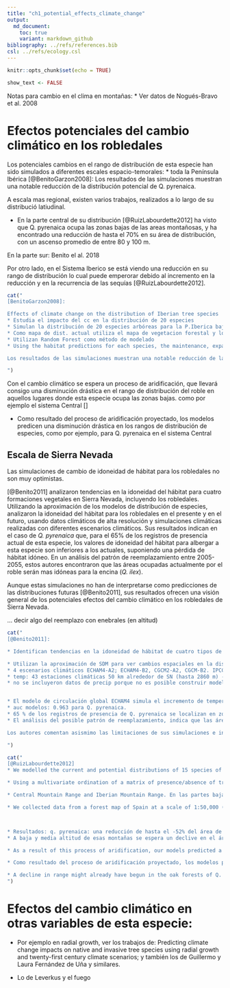 ```yaml
---
title: "ch1_potential_effects_climate_change"
output:  
  md_document:
    toc: true
    variant: markdown_github
bibliography: ../refs/references.bib
csl: ../refs/ecology.csl
---
```


```r
knitr::opts_chunk$set(echo = TRUE)
```

```r
show_text <- FALSE
```

Notas para cambio en el clima en montañas: 
* Ver datos de Nogués-Bravo et al. 2008 


# Efectos potenciales del cambio climático en los robledales 



Los potenciales cambios en el rango de distribución de esta especie han sido simulados a diferentes escales espacio-temorales: 
* toda la Península Ibérica [@BenitoGarzon2008]: Los resultados de las simulaciones muestran una notable reducción de la distribución potencial de Q. pyrenaica. 

A escala mas regional, existen varios trabajos, realizados a lo largo de su distribució latiudinal. 

* En la parte central de su distribución [@RuizLabourdette2012] ha visto que Q. pyrenaica ocupa las zonas bajas de las areas montañosas, y ha encontrado una reducción de hasta el 70% en su área de distribución, con un ascenso promedio de entre 80 y 100 m. 

En la parte sur: Benito el al. 2018 




Por otro lado, en el Sistema Iberico se está viendo una reducción en su rango de distribución lo cual puede emperorar debido al incremento en la reducción y en la recurrencia de las sequías [@RuizLabourdette2012]. 




```r
cat(" 
[BenitoGarzon2008]: 

Effects of climate change on the distribution of Iberian tree species 
* Estudia el impacto del cc en la distribución de 20 especies 
* Simulan la distribución de 20 especies arbóreas para la P.Iberica bajo cuatro escenarios diferentes: A1, A2, B1 y B2; para cuatro momentos temporales 2020, 2050 y 2080.  
* Como mapa de dist. actual utiliza el mapa de vegetacion forestal y lo rasteriza a 1 km2. 
* Utilizan Random Forest como método de modelado 
* Using the habitat predictions for each species, the maintenance, expansion or reduction of their ranges with respect to their current potential distributions was quantified for each scenario.

Los resultados de las simulaciones muestran una notable reducción de la distribución potencial de Q. pyrenaica. 

")
```


Con el cambio climático se espera un proceso de aridificación, que llevará consigo una disminución drástica en el rango de distribución del roble en aquellos lugares donde esta especie ocupa las zonas bajas. como por ejemplo el sistema Central []

* Como resultado del proceso de aridificación proyectado, los modelos predicen una disminución drástica en los rangos de distribución de especies, como por ejemplo, para Q. pyrenaica en el sistema Central





## Escala de Sierra Nevada 
Las simulaciones de cambio de idoneidad de hábitat para los robledales no son muy optimistas. 

[@Benito2011] analizaron tendencias en la idoneidad del hábitat para cuatro formaciones vegetales en Sierra Nevada, incluyendo los robledales. Utilizando la aproximación de los modelos de distribución de especies, analizaron la idoneidad del hábitat para los robledales en el presente y en el futuro, usando datos climáticos de alta resolución y simulaciones climáticas realizadas con diferentes escenarios climáticos. Sus resultados indican en el caso de *Q. pyrenaica* que, para el 65% de los registros de presencia actual de esta especie, los valores de idoneidad del hábitat para albergar a esta especie son inferiores a los actuales, suponiendo una pérdida de hábitat idóneo. En un análisis del patrón de reemplazamiento entre 2005-2055, estos autores encontraron que las áreas ocupadas actualmente por el roble serán mas idóneas para la encina (*Q. ilex*). 

Aunque estas simulaciones no han de interpretarse como predicciones de las distribuciones futuras [@Benito2011], sus resultados ofrecen una visión general de los potenciales efectos del cambio climático en los robledales de Sierra Nevada.


... decir algo del reemplazo con enebrales (en altitud)



```r
cat(" 
[@Benito2011]: 

* Identifican tendencias en la idoneidad de hábitat de cuatro tipos de vegetación para Sierra Nevada. Para ello utilizan variables topográficas a una alta resolución espacial, y simulaciones de cambio climático de alta resolución. 

* Utilizan la aproximación de SDM para ver cambios espaciales en la disponibilidad de hábitat óptimo. 
* 4 escenarios climáticos ECHAM4-A2; ECHAM4-B2, CGCM2-A2, CGCM-B2. IPCC SRES scenarios (A2, B2): 2 de las 4 storylines de escenarios industriales para el futuro. AOGCMs: modelos de circulacion atmosférica y oceánica global. ECHAM4 y CGCM2) 
* temp: 43 estaciones climáticas 50 km alrededor de SN (hasta 2860 m) --> mapas de tmean annual utilizando la approximacion de Ninyerola. 
* no se incluyeron datos de precip porque no es posible construir modelos fiables para SN. 


* El modelo de circulación global ECHAM4 simula el incremento de temperatura mas severo (+7 A2; +5.6 B2). Las simulaciones basadas en CGCM2 ofrecen un incremento de +4.4 (A2) y +2.3 (B2). En promedio los 4 escenarios, dan un incremento de +4.8 ºC a final de siglo. 
* auc modelos: 0.963 para Q. pyrenaica. 
* 65 % de los registros de presencia de Q. pyrenaica se localizan en zonas con un diferencial de idoneidad negativo, esto es, están en zonas donde la diferencia entre la idoneidad de habitat en el futuro y en el presente es negativa 
* El análisis del posible patrón de reemplazamiento, indica que las áreas ocupadas actualmente por el roble serán idóneas para la encina (Q. ilex). Asimismo, las áreas actualmente idóneas para los matorrales de alta montaña, serán idóneas para los robledales 

Los autores comentan asismimo las limitaciones de sus simulaciones e indican que no pueden interpretarse como predicciones de distribuciones futuras. Aunque sus conclusiones ofrecen una respuesta general sobre los potenciales efectos del cambio climático en estos tipos de vegetación en SN 

")
```




```r
cat(" 
[@RuizLabourdette2012]
* We modelled the current and potential distributions of 15 species of trees in mountain ranges of the Iberian Peninsula as functions of climate, lithology and the availability of water in the soil using generalized linear models and data mining models. 

* Using a multivariate ordination of a matrix of presence/absence of tree species that was obtained for two scenarios of the IPCC Special Report on Emissions Scenarios (SRES), namely A2 and B2 (Nakicenovic & Swart, 2000), for the periods of 2041–70 and 2071–2100, we mapped the principal trends of variation in the composition of current and likely future forest communities within the study area.

* Central Mountain Range and Iberian Mountain Range. En las partes bajas se localiza el Q. pyrenaica 

* We collected data from a forest map of Spain at a scale of 1:50,000 (Spanish Ministry of the Environment, 2002). We rasterized the map to a 500 x 500 m



* Resultados: q. pyrenaica: una reducción de hasta el -52% del área de distribución actual promedio de los dos escenarios, para 2041-2070; y de -64 % para el periodo 2071-2011. 
* A baja y media altitud de esas montañas se espera un declive en el área de distribución de especies como el Q. pyrenaica. 

* As a result of this process of aridification, our models predicted a sharp decrease in the geographical ranges of species such as Q. pyrenaica

* Como resultado del proceso de aridificación proyectado, los modelos predicen una disminución drástica en los rangos de distribución de especies, como por ejemplo, para Q. pyrenaica en el sistema Central

* A decline in range might already have begun in the oak forests of Q. pyrenaica in the centre of the Iberian Peninsula, and it is likely that these forests will experience a sharp reduction in range as a result of the increased duration and recurrence of droughts that are predicted (Hernández-Santana et al., 2008).
")
```


# Efectos del cambio climático en otras variables de esta especie: 

* Por ejemplo en radial growth, ver los trabajos de: Predicting climate change impacts on native and invasive tree
species using radial growth and twenty-first century climate scenarios; y también los de Guillermo y Laura Fernández de Uña y similares. 

* Lo de Leverkus y el fuego 



